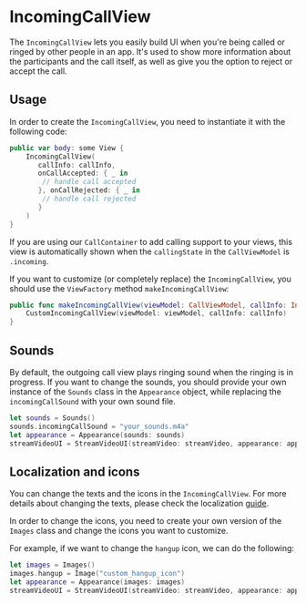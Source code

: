 # IncomingCallView

The `IncomingCallView` lets you easily build UI when you're being called or ringed by other people in an app. It's used to show more information about the participants and the call itself, as well as give you the option to reject or accept the call. 

## Usage

In order to create the `IncomingCallView`, you need to instantiate it with the following code:

```swift
public var body: some View {
	IncomingCallView(
	   callInfo: callInfo, 
	   onCallAccepted: { _ in
		// handle call accepted
       }, onCallRejected: { _ in
    	// handle call rejected
       }
    )
}
```

If you are using our `CallContainer` to add calling support to your views, this view is automatically shown when the `callingState` in the `CallViewModel` is `.incoming`.

If you want to customize (or completely replace) the `IncomingCallView`, you should use the `ViewFactory` method `makeIncomingCallView`:

```swift
public func makeIncomingCallView(viewModel: CallViewModel, callInfo: IncomingCall) -> some View {
    CustomIncomingCallView(viewModel: viewModel, callInfo: callInfo)
}
```

## Sounds

By default, the outgoing call view plays ringing sound when the ringing is in progress. If you want to change the sounds, you should provide your own instance of the `Sounds` class in the `Appearance` object, while replacing the `incomingCallSound` with your own sound file.

```swift
let sounds = Sounds()
sounds.incomingCallSound = "your_sounds.m4a"
let appearance = Appearance(sounds: sounds)
streamVideoUI = StreamVideoUI(streamVideo: streamVideo, appearance: appearance)
```

## Localization and icons

You can change the texts and the icons in the `IncomingCallView`. For more details about changing the texts, please check the localization [guide](../../../advanced/text-localization).

In order to change the icons, you need to create your own version of the `Images` class and change the icons you want to customize.

For example, if we want to change the `hangup` icon, we can do the following:

```swift
let images = Images()
images.hangup = Image("custom_hangup_icon")
let appearance = Appearance(images: images)
streamVideoUI = StreamVideoUI(streamVideo: streamVideo, appearance: appearance)
```